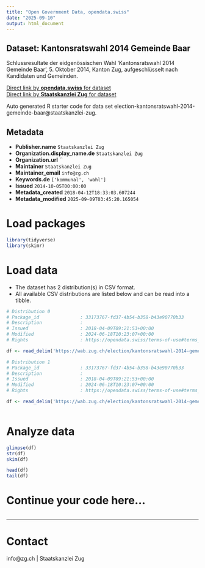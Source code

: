 ```yaml
---
title: "Open Government Data, opendata.swiss"
date: "2025-09-10"
output: html_document
---
```


## Dataset: Kantonsratswahl 2014 Gemeinde Baar

Schlussresultate der eidgenössischen Wahl 'Kantonsratswahl 2014 Gemeinde Baar', 5. Oktober 2014, Kanton Zug, aufgeschlüsselt nach Kandidaten und Gemeinden.

[Direct link by **opendata.swiss** for dataset](https://opendata.swiss/de/dataset/kantonsratswahl-2014-gemeinde-baar)<br>
[Direct link by **Staatskanzlei Zug** for dataset](https://wab.zug.ch/election/kantonsratswahl-2014-gemeinde-baar/data)

Auto generated R starter code for data set election-kantonsratswahl-2014-gemeinde-baar@staatskanzlei-zug.

## Metadata

- **Publisher.name** `Staatskanzlei Zug`
- **Organization.display_name.de** `Staatskanzlei Zug`
- **Organization.url** ``
- **Maintainer** `Staatskanzlei Zug`
- **Maintainer_email** `info@zg.ch`
- **Keywords.de** `['kommunal', 'wahl']`
- **Issued** `2014-10-05T00:00:00`
- **Metadata_created** `2018-04-12T18:33:03.607244`
- **Metadata_modified** `2025-09-09T03:45:20.165054`


# Load packages

```r

library(tidyverse)
library(skimr)

```

# Load data

-   The dataset has 2 distribution(s) in CSV format.
-   All available CSV distributions are listed below and can be read into a tibble.

```r

# Distribution 0
# Package_id               : 33173767-fd37-4b54-b358-b43e90770b33
# Description              : 
# Issued                   : 2018-04-09T09:21:53+00:00
# Modified                 : 2024-06-18T10:23:07+00:00
# Rights                   : https://opendata.swiss/terms-of-use#terms_by

df <- read_delim('https://wab.zug.ch/election/kantonsratswahl-2014-gemeinde-baar/data-csv')

# Distribution 1
# Package_id               : 33173767-fd37-4b54-b358-b43e90770b33
# Description              : 
# Issued                   : 2018-04-09T09:21:53+00:00
# Modified                 : 2024-06-18T10:23:07+00:00
# Rights                   : https://opendata.swiss/terms-of-use#terms_by

df <- read_delim('https://wab.zug.ch/election/kantonsratswahl-2014-gemeinde-baar/data-parties-csv')



```

# Analyze data

```r

glimpse(df)
str(df)
skim(df)

head(df)
tail(df)

```

# Continue your code here...

```r

```

------------------------------------------------------------------------

# Contact

info@zg.ch | Staatskanzlei Zug
